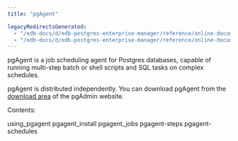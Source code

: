 ```yaml
---
title: "pgAgent"

legacyRedirectsGenerated:
  - "/edb-docs/d/edb-postgres-enterprise-manager/reference/online-documentation/8.0/pgagent.html"
  - "/edb-docs/d/edb-postgres-enterprise-manager/reference/online-documentation/latest/pgagent.html"
---
```


<div id="pgagent" class="registered_link"></div>

pgAgent is a job scheduling agent for Postgres databases, capable of running multi-step batch or shell scripts and SQL tasks on complex schedules.

pgAgent is distributed independently. You can download pgAgent from the [download area](http://www.pgadmin.org/download) of the pgAdmin website.

Contents:

<div class="toctree" maxdepth="2">

using_pgagent pgagent_install pgagent_jobs pgagent-steps pgagent-schedules

</div>
